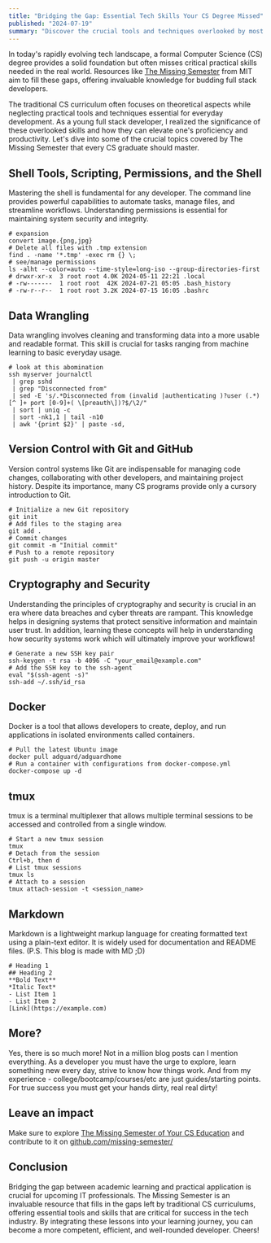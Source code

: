 ```yaml
---
title: "Bridging the Gap: Essential Tech Skills Your CS Degree Missed"
published: "2024-07-19"
summary: "Discover the crucial tools and techniques overlooked by most computer science programs. Learn how mastering these skills can supercharge your development career"
---
```


In today's rapidly evolving tech landscape, a formal Computer Science (CS) degree provides a solid foundation but often misses critical practical skills needed in the real world. Resources like [The Missing Semester](https://missing.csail.mit.edu/) from MIT aim to fill these gaps, offering invaluable knowledge for budding full stack developers.

The traditional CS curriculum often focuses on theoretical aspects while neglecting practical tools and techniques essential for everyday development. As a young full stack developer, I realized the significance of these overlooked skills and how they can elevate one's proficiency and productivity. Let's dive into some of the crucial topics covered by The Missing Semester that every CS graduate should master.

## Shell Tools, Scripting, Permissions, and the Shell

Mastering the shell is fundamental for any developer. The command line provides powerful capabilities to automate tasks, manage files, and streamline workflows. Understanding permissions is essential for maintaining system security and integrity.

```
# expansion
convert image.{png,jpg}
# Delete all files with .tmp extension
find . -name '*.tmp' -exec rm {} \;
# see/manage permissions
ls -alht --color=auto --time-style=long-iso --group-directories-first
# drwxr-xr-x  3 root root 4.0K 2024-05-11 22:21 .local
# -rw-------  1 root root  42K 2024-07-21 05:05 .bash_history
# -rw-r--r--  1 root root 3.2K 2024-07-15 16:05 .bashrc
```

## Data Wrangling

Data wrangling involves cleaning and transforming data into a more usable and readable format. This skill is crucial for tasks ranging from machine learning to basic everyday usage.

```
# look at this abomination
ssh myserver journalctl
 | grep sshd
 | grep "Disconnected from"
 | sed -E 's/.*Disconnected from (invalid |authenticating )?user (.*) [^ ]+ port [0-9]+( \[preauth\])?$/\2/"
 | sort | uniq -c
 | sort -nk1,1 | tail -n10
 | awk '{print $2}' | paste -sd,
```

## Version Control with Git and GitHub

Version control systems like Git are indispensable for managing code changes, collaborating with other developers, and maintaining project history. Despite its importance, many CS programs provide only a cursory introduction to Git.

```
# Initialize a new Git repository
git init
# Add files to the staging area
git add .
# Commit changes
git commit -m "Initial commit"
# Push to a remote repository
git push -u origin master
```

## Cryptography and Security

Understanding the principles of cryptography and security is crucial in an era where data breaches and cyber threats are rampant. This knowledge helps in designing systems that protect sensitive information and maintain user trust. In addition, learning these concepts will help in understanding how security systems work which will ultimately improve your workflows!

```
# Generate a new SSH key pair
ssh-keygen -t rsa -b 4096 -C "your_email@example.com"
# Add the SSH key to the ssh-agent
eval "$(ssh-agent -s)"
ssh-add ~/.ssh/id_rsa
```

## Docker

Docker is a tool that allows developers to create, deploy, and run applications in isolated environments called containers.

```
# Pull the latest Ubuntu image
docker pull adguard/adguardhome
# Run a container with configurations from docker-compose.yml
docker-compose up -d
```

## tmux

tmux is a terminal multiplexer that allows multiple terminal sessions to be accessed and controlled from a single window.

```
# Start a new tmux session
tmux
# Detach from the session
Ctrl+b, then d
# List tmux sessions
tmux ls
# Attach to a session
tmux attach-session -t <session_name>
```

## Markdown

Markdown is a lightweight markup language for creating formatted text using a plain-text editor. It is widely used for documentation and README files. (P.S. This blog is made with MD ;D)

```
# Heading 1
## Heading 2
**Bold Text**
*Italic Text*
- List Item 1
- List Item 2
[Link](https://example.com)
```

## More?

Yes, there is so much more! Not in a million blog posts can I mention everything. As a developer you must have the urge to explore, learn something new every day, strive to know how things work. And from my experience - college/bootcamp/courses/etc are just guides/starting points. For true success you must get your hands dirty, real real dirty!

## Leave an impact

Make sure to explore [The Missing Semester of Your CS Education](https://missing.csail.mit.edu/) and contribute to it on [github.com/missing-semester/](https://github.com/missing-semester/missing-semester)

## Conclusion

Bridging the gap between academic learning and practical application is crucial for upcoming IT professionals. The Missing Semester is an invaluable resource that fills in the gaps left by traditional CS curriculums, offering essential tools and skills that are critical for success in the tech industry. By integrating these lessons into your learning journey, you can become a more competent, efficient, and well-rounded developer. Cheers!
